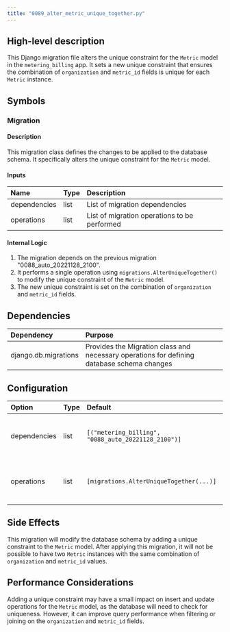 ```yaml
---
title: "0089_alter_metric_unique_together.py"
---
```


## High-level description
This Django migration file alters the unique constraint for the `Metric` model in the `metering_billing` app. It sets a new unique constraint that ensures the combination of `organization` and `metric_id` fields is unique for each `Metric` instance.

## Symbols

### Migration
#### Description
This migration class defines the changes to be applied to the database schema. It specifically alters the unique constraint for the `Metric` model.

#### Inputs
| Name | Type | Description |
|:-----|:-----|:------------|
| dependencies | list | List of migration dependencies |
| operations | list | List of migration operations to be performed |

#### Internal Logic
1. The migration depends on the previous migration "0088_auto_20221128_2100".
2. It performs a single operation using `migrations.AlterUniqueTogether()` to modify the unique constraint of the `Metric` model.
3. The new unique constraint is set on the combination of `organization` and `metric_id` fields.

## Dependencies
| Dependency | Purpose |
|:-----------|:--------|
| django.db.migrations | Provides the Migration class and necessary operations for defining database schema changes |

## Configuration
| Option | Type | Default | Description |
|:-------|:-----|:--------|:------------|
| dependencies | list | `[("metering_billing", "0088_auto_20221128_2100")]` | Specifies the migration this file depends on |
| operations | list | `[migrations.AlterUniqueTogether(...)]` | Defines the database schema changes to be applied |

## Side Effects
This migration will modify the database schema by adding a unique constraint to the `Metric` model. After applying this migration, it will not be possible to have two `Metric` instances with the same combination of `organization` and `metric_id` values.

## Performance Considerations
Adding a unique constraint may have a small impact on insert and update operations for the `Metric` model, as the database will need to check for uniqueness. However, it can improve query performance when filtering or joining on the `organization` and `metric_id` fields.